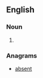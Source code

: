 ==English==

===Noun===
{{head|en|noun plural form}}

# {{plural of|abnet|lang=en}}

===Anagrams===
* [[absent#English|absent]]